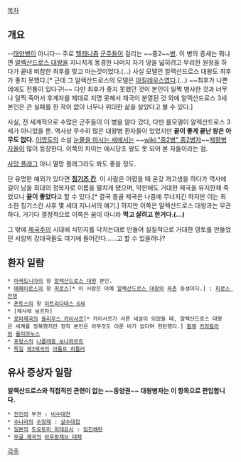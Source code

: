 [[목차]]
== 개요 ==
--[[태양병]]이 아니다--
주로 [[헬레니즘]] [[군주]]들이 걸리는 ~~중2~~[[병]]. 이 병의 증세는 뭐냐면 [[알렉산드로스 대왕]]을 지나치게 동경한 나머지 자기 땅을 넓히려고 무리한 원정을 하다가 끝내 비참한 최후를 맞고 마는것이었다.(...) 사실 모델인 알렉산드로스 대왕도 최후가 좋지 못했다.[* 근데 그 알렉산드로스의 모델은 [[아킬레우스]]였다.(...) ~~최후가 나쁜 데에도 전통이 있다구!~~ 다만 최후가 좋지 못했던 것이 본인이 일찍 병사한 것과 너무나 일찍 죽어서 후계자를 제대로 지명 못해서 제국이 분열된 것 외에 알렉산드로스 3세 본인은 큰 실패를 한 적이 없이 너무나 위대한 삶을 살았다고 볼 수 있다.]

사실, 전 세계적으로 수많은 군주들이 이 병을 앓다 갔다, 다만 롤모델이 알렉산드로스 3세가 아니었을 뿐. 역사상 무수히 많은 대왕병 환자들이 있었지만 '''끝이 좋게 끝난 왕은 아무도 없다.''' [[이영도]]의 소설 [[눈물을 마시는 새]]에서는 ~~[[wiki:"중2병" 중2병자]]~~[[제왕병자]]들이 많이 등장한다. 이쪽의 차이는 애시당초 왕도 못 되어 본 자들이라는 점.

[[사망 플래그]] 아니 멸망 플래그라도 봐도 좋을 정도.

단 유명한 예외가 있다면 '''[[칭기즈 칸]]'''. 이 사람은 어렸을 때 온갖 개고생을 하다가 역사에 길이 남을 최대의 정복자로 이름을 떨치게 됐으며, 막판에도 거대한 제국을 유지한채 죽었으니 '''끝이 좋았다'''고 할 수 있다.[* 결국 몽골 제국은 나중에 무너지긴 하지만 이는 최소한 칭기스칸 사후 몇 세대 지나서의 얘기.] 하지만 이쪽은 알렉산드로스 대왕과는 무관하다. 거기다 결정적으로 이쪽은 꿈이 아니라 '''먹고 살려고 한거다.(...)'''

그 밖에 [[제국주의]] 시대에 식민지를 닥치는대로 만들어 실질적으로 거대한 영토를 만들었던 서양의 강대국들도 여기에 들어간다......고 할 수 있을려나?
== 환자 일람 ==
 * [[마케도니아]]의 왕 [[알렉산드로스 대왕]] 본인.
 * [[에페이로스]]의 왕 [[피로스]][* 이 사람은 아예 [[알렉산드로스 대왕]]의 [[육촌]] 동생이다.] : [[피로스 전쟁]]
 * [[폰토스]]의 왕 [[미트리다테스 6세]]
 * [체사레 보르자]
 * [[로마제국]]의 [[율리우스 카이사르]][* 카이사르가 서른 세살이 되었을 때, 알렉산드로스 대왕은 세계를 정복했지만 정작 본인은 아무것도 이룬 바가 없다며 한탄했다.] [[황제]] [[카라칼라]]와 [[율리아누스]]
 * [[프랑스]]의 [[나폴레옹 보나파르트]]
 * [[독일]] [[제3제국]]의 [[아돌프 히틀러]] 

== 유사 증상자 일람 ==
'''알렉산드로스와 직접적인 관련이 없는 ~~동양권~~ 대왕병자는 이 항목으로 편입합니다.'''

 * [[전진]]의 부견 : [[비수대전]]
 * [[수나라]]의 [[수양제]] : [[살수대첩]]
 * [[일본]]의 [[도요토미 히데요시]] : [[임진왜란]]
 * [[무굴 제국]]의 [[아우랑제브 대제]]

[[각주]]
